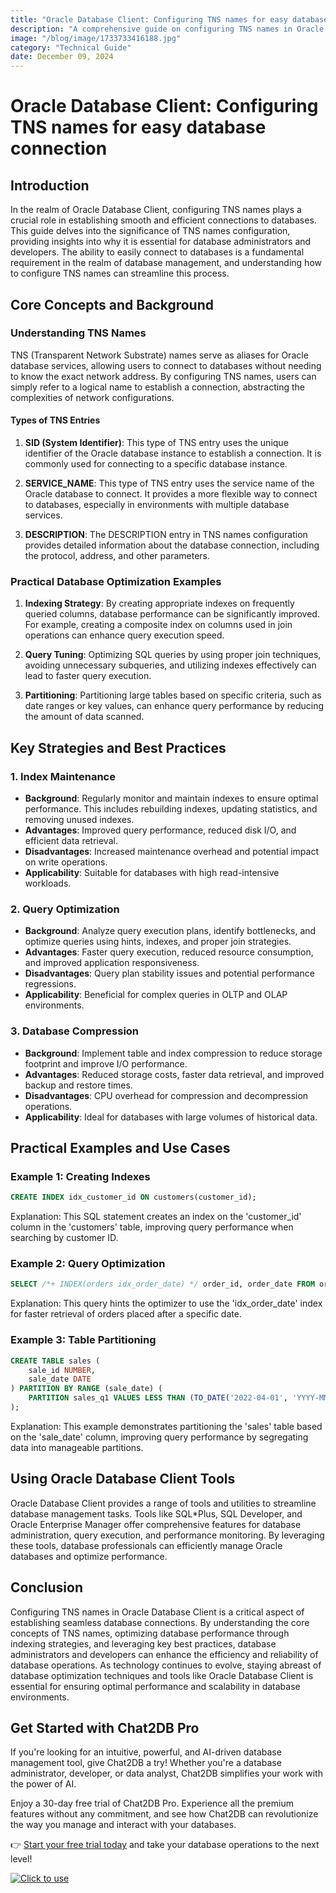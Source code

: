 ```yaml
---
title: "Oracle Database Client: Configuring TNS names for easy database connection"
description: "A comprehensive guide on configuring TNS names in Oracle Database Client for seamless database connections."
image: "/blog/image/1733733416188.jpg"
category: "Technical Guide"
date: December 09, 2024
---
```


# Oracle Database Client: Configuring TNS names for easy database connection


<Authors date="December 09, 2024">
  <Author name="Ethan Clarke" link="https://chat2db.ai" />
</Authors>

## Introduction

In the realm of Oracle Database Client, configuring TNS names plays a crucial role in establishing smooth and efficient connections to databases. This guide delves into the significance of TNS names configuration, providing insights into why it is essential for database administrators and developers. The ability to easily connect to databases is a fundamental requirement in the realm of database management, and understanding how to configure TNS names can streamline this process.

## Core Concepts and Background

### Understanding TNS Names

TNS (Transparent Network Substrate) names serve as aliases for Oracle database services, allowing users to connect to databases without needing to know the exact network address. By configuring TNS names, users can simply refer to a logical name to establish a connection, abstracting the complexities of network configurations.

#### Types of TNS Entries

1. **SID (System Identifier)**: This type of TNS entry uses the unique identifier of the Oracle database instance to establish a connection. It is commonly used for connecting to a specific database instance.

2. **SERVICE_NAME**: This type of TNS entry uses the service name of the Oracle database to connect. It provides a more flexible way to connect to databases, especially in environments with multiple database services.

3. **DESCRIPTION**: The DESCRIPTION entry in TNS names configuration provides detailed information about the database connection, including the protocol, address, and other parameters.

### Practical Database Optimization Examples

1. **Indexing Strategy**: By creating appropriate indexes on frequently queried columns, database performance can be significantly improved. For example, creating a composite index on columns used in join operations can enhance query execution speed.

2. **Query Tuning**: Optimizing SQL queries by using proper join techniques, avoiding unnecessary subqueries, and utilizing indexes effectively can lead to faster query execution.

3. **Partitioning**: Partitioning large tables based on specific criteria, such as date ranges or key values, can enhance query performance by reducing the amount of data scanned.

## Key Strategies and Best Practices

### 1. Index Maintenance

- **Background**: Regularly monitor and maintain indexes to ensure optimal performance. This includes rebuilding indexes, updating statistics, and removing unused indexes.
- **Advantages**: Improved query performance, reduced disk I/O, and efficient data retrieval.
- **Disadvantages**: Increased maintenance overhead and potential impact on write operations.
- **Applicability**: Suitable for databases with high read-intensive workloads.

### 2. Query Optimization

- **Background**: Analyze query execution plans, identify bottlenecks, and optimize queries using hints, indexes, and proper join strategies.
- **Advantages**: Faster query execution, reduced resource consumption, and improved application responsiveness.
- **Disadvantages**: Query plan stability issues and potential performance regressions.
- **Applicability**: Beneficial for complex queries in OLTP and OLAP environments.

### 3. Database Compression

- **Background**: Implement table and index compression to reduce storage footprint and improve I/O performance.
- **Advantages**: Reduced storage costs, faster data retrieval, and improved backup and restore times.
- **Disadvantages**: CPU overhead for compression and decompression operations.
- **Applicability**: Ideal for databases with large volumes of historical data.

## Practical Examples and Use Cases

### Example 1: Creating Indexes

```sql
CREATE INDEX idx_customer_id ON customers(customer_id);
```

Explanation: This SQL statement creates an index on the 'customer_id' column in the 'customers' table, improving query performance when searching by customer ID.

### Example 2: Query Optimization

```sql
SELECT /*+ INDEX(orders idx_order_date) */ order_id, order_date FROM orders WHERE order_date > '2022-01-01';
```

Explanation: This query hints the optimizer to use the 'idx_order_date' index for faster retrieval of orders placed after a specific date.

### Example 3: Table Partitioning

```sql
CREATE TABLE sales (
    sale_id NUMBER,
    sale_date DATE
) PARTITION BY RANGE (sale_date) (
    PARTITION sales_q1 VALUES LESS THAN (TO_DATE('2022-04-01', 'YYYY-MM-DD'))
);
```

Explanation: This example demonstrates partitioning the 'sales' table based on the 'sale_date' column, improving query performance by segregating data into manageable partitions.

## Using Oracle Database Client Tools

Oracle Database Client provides a range of tools and utilities to streamline database management tasks. Tools like SQL*Plus, SQL Developer, and Oracle Enterprise Manager offer comprehensive features for database administration, query execution, and performance monitoring. By leveraging these tools, database professionals can efficiently manage Oracle databases and optimize performance.

## Conclusion

Configuring TNS names in Oracle Database Client is a critical aspect of establishing seamless database connections. By understanding the core concepts of TNS names, optimizing database performance through indexing strategies, and leveraging key best practices, database administrators and developers can enhance the efficiency and reliability of database operations. As technology continues to evolve, staying abreast of database optimization techniques and tools like Oracle Database Client is essential for ensuring optimal performance and scalability in database environments.

## Get Started with Chat2DB Pro

If you're looking for an intuitive, powerful, and AI-driven database management tool, give Chat2DB a try! Whether you're a database administrator, developer, or data analyst, Chat2DB simplifies your work with the power of AI.

Enjoy a 30-day free trial of Chat2DB Pro. Experience all the premium features without any commitment, and see how Chat2DB can revolutionize the way you manage and interact with your databases.

👉 [Start your free trial today](https://chat2db.ai/pricing) and take your database operations to the next level!


[![Click to use](/image/blog/bg/chat2db.jpg)](https://chat2db.ai/)
